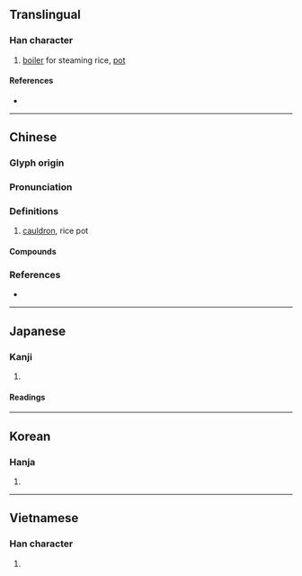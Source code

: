 {{character info/new}}
==Translingual==

===Han character===
{{Han char|rn=98|rad=瓦|as=12|sn=17|four=81617|canj=CAMVN|ids=⿰曾瓦}}

# [[boiler]] for steaming rice, [[pot]]

====References====
* {{Han ref|kx=0752.110|dkj=21602|dj=1159.280|hdz=21432.080|uh=7511|ud=29969|bh=ED70|bd=60784}}

----

==Chinese==
{{zh-forms}}

===Glyph origin===
{{Han etym}}

===Pronunciation===
{{zh-pron
|m=zèng
|c=zang6,zang3
|mc=y
|oc=y
|cat=
}}

===Definitions===
{{zh-hanzi}}

# [[cauldron]], rice pot

====Compounds====
{{zh-der|丹甑|墯甑不顧|曲頸甑|甑塵釜魚|甑箄|破甑生塵}}

===References===
* {{R:yue:Hanzi}}

----

==Japanese==

===Kanji===
{{ja-kanji|grade=|rs=瓦12}}

# {{defn|lang=ja|sort=瓦12}}

====Readings====
{{ja-readings
|on=そう
|kun=こしき-
|nanori=
}}

----

==Korean==

===Hanja===
{{ko-hanja|hangeul=증|eumhun=|rv=jeung|mr=chŭng|y=cung}}

# {{defn|lang=ko|sort=瓦12}}

----

==Vietnamese==

===Han character===
{{vi-hantu|[[tắng]]|rs=瓦12}}

# {{defn|lang=vi|sort=瓦12}}